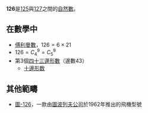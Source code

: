 {{Unreferenced|time=2020-08-02T21:28:08+00:00}}
{{noteTA|G1=Math}}
{{整数
| 质因数分解 = <math>2 \times 3^2 \times 7</math>
| 罗马数字 = CXXVI
}}
'''126'''是[[125|125]]與[[127|127]]之間的[[自然数|自然數]]。

== 在數學中 ==
{{數字性質|use math=yes}}
*[[傅利曼數|傅利曼數]]，<math>126=6 \times 21</math>
*<math>126=C_4^9=C_5^9</math>
*第3個[[多邊形數|四十三邊形數]]（邊數43）
**[[十邊形数|十邊形数]]

==其他範疇==
*[[圖-126|圖-126]]，一款由{{USSR}}[[圖波列夫公司|圖波列夫公司]]於1962年推出的飛機型號
{{Num-stub}}